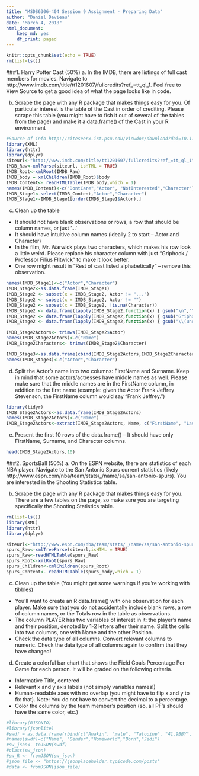 ```yaml
---
title: "MSDS6306-404 Session 9 Assignment - Preparing Data"
author: "Daniel Davieau"
date: "March 4, 2018"
html_document:
    keep_md: yes
    df_print: paged
---
```


```r
knitr::opts_chunk$set(echo = TRUE)
rm(list=ls())
```

###1. Harry Potter Cast (50%) 
a. In the IMDB, there are listings of full cast members for movies.  Navigate to http://www.imdb.com/title/tt1201607/fullcredits?ref_=tt_ql_1.  Feel free to View Source to get a good idea of what the page looks like in code. 

b. Scrape the page with any R package that makes things easy for you.  Of particular interest is the table of the Cast in order of crediting.  Please scrape this table (you might have to fish it out of several of the tables from the page) and make it a data.frame() of the Cast in your R environment 

```r
#Source of info http://citeseerx.ist.psu.edu/viewdoc/download?doi=10.1.1.707.4464&rep=rep1&type=pdf
library(XML)
library(httr)
library(dplyr)
siteurl<-"http://www.imdb.com/title/tt1201607/fullcredits?ref_=tt_ql_1"
IMDB_Raw<-xmlParse(siteurl, isHTML = TRUE)
IMDB_Root<-xmlRoot(IMDB_Raw)
IMDB_body = xmlChildren(IMDB_Root)$body
IMDB_Content<- readHTMLTable(IMDB_body,which = 1)
names(IMDB_Content)<-c("DontCare","Actor", "NotInterested","Character")
IMDB_Stage1<-select(IMDB_Content,"Actor","Character")
IMDB_Stage1<-IMDB_Stage1[order(IMDB_Stage1$Actor),]
```

c. Clean up the table
* It should not have blank observations or rows, a row that should be column names, or just ‘…’ 
* It should have intuitive column names (ideally 2 to start – Actor and Character) 
* In the film, Mr. Warwick plays two characters, which makes his row look a little weird.  Please replace his character column with just “Griphook / Professor Filius Flitwick” to make it look better. 
* One row might result in “Rest of cast listed alphabetically” – remove this observation. 

```r
names(IMDB_Stage1)<-c("Actor","Character")
IMDB_Stage2<-as.data.frame(IMDB_Stage1)
IMDB_Stage2 <- subset(x = IMDB_Stage2, Actor != "...")
IMDB_Stage2 <- subset(x = IMDB_Stage2, Actor != "")
IMDB_Stage2 <- subset(x = IMDB_Stage2, !is.na(Character))
IMDB_Stage2 <- data.frame(lapply(IMDB_Stage2,function(x) { gsub("\n","",x)}))
IMDB_Stage2 <- data.frame(lapply(IMDB_Stage2,function(x) { gsub("Griphook /              Professor Filius Flitwick","Griphook / Professor Filius Flitwick",x)}))
IMDB_Stage2 <- data.frame(lapply(IMDB_Stage2,function(x) { gsub("\\(uncredited)","",x)}))

IMDB_Stage2Actors<- trimws(IMDB_Stage2$Actor)
names(IMDB_Stage2Actors)<-c("Name")
IMDB_Stage2Characters<- trimws(IMDB_Stage2$Character)

IMDB_Stage3<-as.data.frame(cbind(IMDB_Stage2Actors,IMDB_Stage2Characters))
names(IMDB_Stage3)<-c("Actor","Character")
```

d. Split the Actor’s name into two columns: FirstName and Surname.  Keep in mind that some actors/actresses have middle names as well.  Please make sure that the middle names are in the FirstName column, in addition to the first name (example: given the Actor Frank Jeffrey Stevenson, the FirstName column would say “Frank Jeffrey.”) 

```r
library(tidyr)
IMDB_Stage2Actors<-as.data.frame(IMDB_Stage2Actors)
names(IMDB_Stage2Actors)<-c("Name")
IMDB_Stage2Actors<-extract(IMDB_Stage2Actors, Name, c("FirstName", "LastName"), "([^ ]+) (.*)")
```

e. Present the first 10 rows of the data.frame() – It should have only FirstName, Surname, and Character columns. 
```r
head(IMDB_Stage2Actors,10)
```
###2. SportsBall (50%) 
a. On the ESPN website, there are statistics of each NBA player.  Navigate to the San Antonio Spurs current statistics (likely http://www.espn.com/nba/team/stats/_/name/sa/san-antonio-spurs).  You are interested in the Shooting Statistics table. 

b. Scrape the page with any R package that makes things easy for you.  There are a few tables on the page, so make sure you are targeting specifically the Shooting Statistics table.   
```r
rm(list=ls())
library(XML)
library(httr)
library(dplyr)

siteurl<-"http://www.espn.com/nba/team/stats/_/name/sa/san-antonio-spurs"
spurs_Raw<-xmlTreeParse(siteurl,isHTML = TRUE)
spurs_Raw<-readHTMLTable(spurs_Raw)
spurs_Root<-xmlRoot(spurs_Raw)
spurs_Children<-xmlChildren(spurs_Root)
spurs_Content<- readHTMLTable(spurs_body,which = 1)
```
c. Clean up the table (You might get some warnings if you’re working with tibbles) 
* You’ll want to create an R data.frame() with one observation for each player.  Make sure that you do not accidentally include blank rows, a row of column names, or the Totals row in the table as observations. 
* The column PLAYER has two variables of interest in it: the player’s name and their position, denoted by 1-2 letters after their name.  Split the cells into two columns, one with Name and the other Position. 
* Check the data type of all columns.  Convert relevant columns to numeric.  Check the data type of all columns again to confirm that they have changed! 

d. Create a colorful bar chart that shows the Field Goals Percentage Per Game for each person. It will be graded on the following criteria. 
* Informative Title, centered 
* Relevant x and y axis labels (not simply variables names!)  
* Human-readable axes with no overlap (you might have to flip x and y to fix that).  Note: You do not have to convert the decimal to a percentage. 
* Color the columns by the team member’s position (so, all PF’s should have the same color, etc.) 

```r
#library(RJSONIO)
#library(jsonlite)
#swdf = as.data.frame(rbind(c("Anakin", "male", "Tatooine", "41.9BBY", "yes"), c("Amidala", "female", "Naboo", "46.9BBY", "no")))
#names(swdf)=c("Name", "Gender","Homeworld","Born","Jedi")
#sw_json<- toJSON(swdf)
#class(sw_json)
#sw_R <- fromJSON(sw_json)
#json_file <- "https://jsonplaceholder.typicode.com/posts"
#data <- fromJSON(json_file)
```